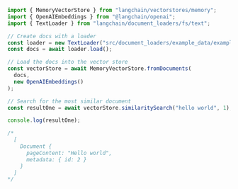 ```typescript
import { MemoryVectorStore } from "langchain/vectorstores/memory";
import { OpenAIEmbeddings } from "@langchain/openai";
import { TextLoader } from "langchain/document_loaders/fs/text";

// Create docs with a loader
const loader = new TextLoader("src/document_loaders/example_data/example.txt");
const docs = await loader.load();

// Load the docs into the vector store
const vectorStore = await MemoryVectorStore.fromDocuments(
  docs,
  new OpenAIEmbeddings()
);

// Search for the most similar document
const resultOne = await vectorStore.similaritySearch("hello world", 1);

console.log(resultOne);

/*
  [
    Document {
      pageContent: "Hello world",
      metadata: { id: 2 }
    }
  ]
*/
```
